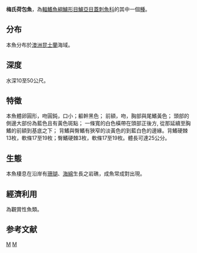 {{Speciesbox 
| taxon = Chaetodontoplus meredithi
| authority = [[Kuiter|Kuiter]], 1990
| image = Chaetodontoplus meredithi Kuiter.jpg
| status = LC
| status_system = IUCN3.1
}}
'''梅氏荷包魚'''，為[[輻鰭魚綱|輻鰭魚綱]][[鱸形目|鱸形目]][[鱸亞目|鱸亞目]][[蓋刺魚科|蓋刺魚科]]的其中一個[[種|種]]。

==分布==
本魚分布於[[澳洲|澳洲]][[昆士蘭|昆士蘭]]海域。

==深度==
水深10至50公尺。

==特徵==
本魚體卵圓形，吻圓鈍，口小；軀幹黑色； 前額，吻，胸部與尾鰭黃色； 頭部的側邊大部份為藍色且有黃色斑點； 一條寬的白色橫帶在頭部正後方, 從那延續至胸鰭的前額到基底之下； 背鰭與臀鰭有狹窄的淡黃色的到藍白色的邊緣。背鰭硬棘13枚，軟條17至19枚；臀鰭硬棘3枚，軟條17至19枚。體長可達25公分。

==生態==
本魚棲息在沿岸有[[珊瑚|珊瑚]]、[[海綿|海綿]]生長之岩礁，成魚常成對出現。

==經濟利用==
為觀賞性魚類。

==参考文献==
{{Reflist}}
{{Taxonbar}}

[[Category:觀賞魚|M]]
[[Category:荷包魚屬|M]]